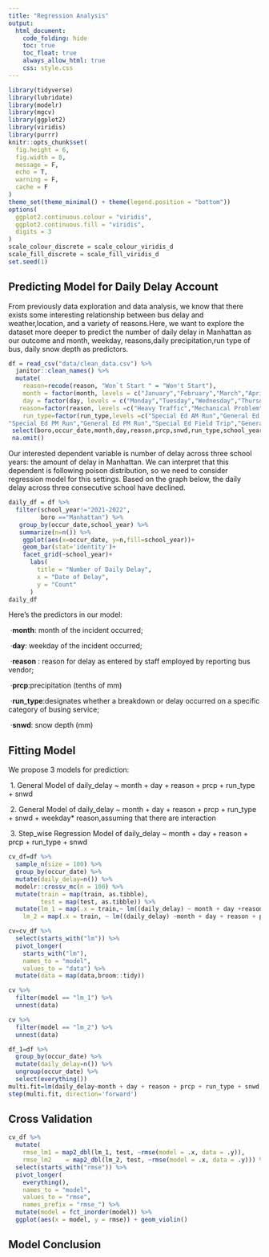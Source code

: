 ```yaml
---
title: "Regression Analysis"
output: 
  html_document:
    code_folding: hide
    toc: true
    toc_float: true
    always_allow_html: true
    css: style.css
---
```


```r
library(tidyverse)
library(lubridate)
library(modelr)
library(mgcv)
library(ggplot2)
library(viridis)
library(purrr)
knitr::opts_chunk$set(
  fig.height = 6,
  fig.width = 8,
  message = F,
  echo = T,
  warning = F,
  cache = F
)
theme_set(theme_minimal() + theme(legend.position = "bottom"))
options(
  ggplot2.continuous.colour = "viridis",
  ggplot2.continuous.fill = "viridis",
  digits = 3
)
scale_colour_discrete = scale_colour_viridis_d
scale_fill_discrete = scale_fill_viridis_d
set.seed(1)

```

##  Predicting Model for Daily Delay Account

From previously data exploration and data analysis, we know that there exists some interesting relationship between bus delay and weather,location, and a variety of reasons.Here, we want to explore the dataset more deeper to predict the number of daily delay in Manhattan as our outcome and month, weekday, reasons,daily precipitation,run type of bus, daily snow depth as predictors.

```r
df = read_csv("data/clean_data.csv") %>% 
  janitor::clean_names() %>% 
  mutate(
    reason=recode(reason, "Won`t Start " = "Won't Start"),
    month = factor(month, levels = c("January","February","March","April","May","June","September","October","November","December")),
    day = factor(day, levels = c("Monday","Tuesday","Wednesday","Thursday","Friday")),
   reason=factor(reason, levels =c("Heavy Traffic","Mechanical Problem","Flat Tire","Other","Problem Run","Accident","Late return from Field Trip","Weather Conditions")),
    run_type=factor(run_type,levels =c("Special Ed AM Run","General Ed AM Run",    
"Special Ed PM Run","General Ed PM Run","Special Ed Field Trip","General Ed Field Trip","Project Read PM Run"))) %>% 
 select(boro,occur_date,month,day,reason,prcp,snwd,run_type,school_year) %>% 
 na.omit()
```


Our interested dependent variable is number of delay across three school years: the amount of delay in Manhattan. We can interpret that this dependent is following poison distribution, so we need to consider regression model for this settings. Based on the graph below, the daily delay across three consecutive school have declined.

```r
daily_df = df %>% 
  filter(school_year!="2021-2022",
         boro =="Manhattan") %>% 
   group_by(occur_date,school_year) %>% 
   summarize(n=n()) %>% 
    ggplot(aes(x=occur_date, y=n,fill=school_year))+
    geom_bar(stat='identity')+
    facet_grid(~school_year)+
      labs(
        title = "Number of Daily Delay",
        x = "Date of Delay",
        y = "Count"
      )
daily_df
```

Here’s the predictors in our model:

\ ·**month**: month of the incident occurred;

\ ·**day**: weekday of the incident occurred;

\ ·**reason** : reason for delay as entered by staff employed by reporting bus vendor;

\ ·**prcp**:precipitation (tenths of mm)

\ ·**run_type**:designates whether a breakdown or delay occurred on a specific category of busing service;

\ ·**snwd**: snow depth (mm)

## Fitting Model
We propose 3 models for prediction:

\ 1. General Model of daily_delay ~ month + day + reason + prcp + run_type + snwd 

\ 2. General Model of daily_delay ~ month + day + reason + prcp + run_type + snwd + weekday* reason,assuming that there are interaction

\ 3. Step_wise Regression Model of daily_delay ~ month + day + reason + prcp + run_type + snwd 





```r
cv_df=df %>% 
  sample_n(size = 100) %>% 
  group_by(occur_date) %>% 
  mutate(daily_delay=n()) %>% 
  modelr::crossv_mc(n = 100) %>%
  mutate(train = map(train, as.tibble), 
         test = map(test, as.tibble)) %>% 
  mutate(lm_1 = map(.x = train,~ lm((daily_delay) ~ month + day +reason+ prcp + run_type + snwd,data = .x)),
    lm_2 = map(.x = train, ~ lm((daily_delay) ~month + day + reason + prcp + run_type + snwd + day*reason,data = .x))) 
```


```r
cv=cv_df %>% 
  select(starts_with("lm")) %>% 
  pivot_longer(
    starts_with("lm"),
    names_to = "model",
    values_to = "data") %>% 
  mutate(data = map(data,broom::tidy))

cv %>%
  filter(model == "lm_1") %>%
  unnest(data) 
```

```r
cv %>%
  filter(model == "lm_2") %>%
  unnest(data) 
```

```r
df_1=df %>% 
  group_by(occur_date) %>% 
  mutate(daily_delay=n()) %>% 
  ungroup(occur_date) %>% 
  select(everything())
multi.fit=lm(daily_delay~month + day + reason + prcp + run_type + snwd, data=df_1)
step(multi.fit, direction='forward')
```

## Cross Validation 


```r
cv_df %>% 
  mutate(
    rmse_lm1 = map2_dbl(lm_1, test, ~rmse(model = .x, data = .y)),
    rmse_lm2    = map2_dbl(lm_2, test, ~rmse(model = .x, data = .y))) %>% 
  select(starts_with("rmse")) %>% 
  pivot_longer(
    everything(),
    names_to = "model", 
    values_to = "rmse",
    names_prefix = "rmse_") %>% 
  mutate(model = fct_inorder(model)) %>% 
  ggplot(aes(x = model, y = rmse)) + geom_violin()
```

## Model Conclusion








